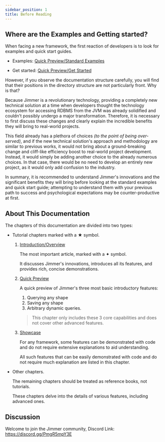 ```yaml
---
sidebar_position: 1
title: Before Reading
---
```


## Where are the Examples and Getting started?

When facing a new framework, the first reaction of developers is to look for examples and quick start guides.

- Examples: [Quick Preview/Standard Examples](../quick-view/standard-demo)

- Get started: [Quick Preview/Get Started](../quick-view/get-started/)

However, if you observe the documentation structure carefully, you will find that their positions in the directory structure are not particularly front. Why is that?

Because Jimmer is a revolutionary technology, providing a completely new technical solution at a time when developers thought the technology ecosystem for accessing RDBMS from the JVM was already solidified and couldn't possibly undergo a major transformation.
Therefore, it is necessary to first discuss these changes and clearly explain the incredible benefits they will bring to real-world projects.

This field already has a plethora of choices *(to the point of being over-served)*, and if the new technical solution's approach and methodology are similar to previous works, it would not bring about a ground-breaking change and cliff-like efficiency boost to real-world project development. Instead, it would simply be adding another choice to the already numerous choices.
In that case, there would be no need to develop an entirely new project, as it would only add confusion to the industry.

In summary, it is recommended to understand Jimmer's innovations and the significant benefits they will bring before looking at the standard examples and quick start guide; attempting to understand them with your previous path to success and psychological expectations may be counter-productive at first.

## About This Documentation

The chapters of this documentation are divided into two types:

- Tutorial chapters marked with a ★ symbol.

    1.  [Introduction/Overview](./introduction)

        The most important article, marked with a ✦ symbol.
        
        It discusses Jimmer's innovations, introduces all its features, and provides rich, concise demonstrations.

    2.  [Quick Preview](../quick-view/)

        A quick preview of Jimmer's three most basic introductory features:
        1. Querying any shape
        2. Saving any shape
        3. Arbitrary dynamic queries.

        > This chapter only includes these 3 core capabilities and does not cover other advanced features.

    3.  [Showcase](../showcase)

        For any framework, some features can be demonstrated with code and do not require extensive explanations to aid understanding.

        All such features that can be easily demonstrated with code and do not require much explanation are listed in this chapter.

- Other chapters.

    The remaining chapters should be treated as reference books, not tutorials.
    
    These chapters delve into the details of various features, including advanced ones.

## Discussion

Welcome to join the Jimmer community, Discord Link: https://discord.gg/PmgR5mpY3E
